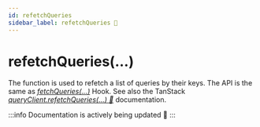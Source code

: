 ```yaml
---
id: refetchQueries
sidebar_label: refetchQueries 📝
---
```


# refetchQueries(...)

The function is used to refetch a list of queries by their keys.
The API is the same as [_fetchQueries(...)_](fetchQueries.mdx) Hook.
See also the TanStack [_queryClient.refetchQueries(...) 🌴_](https://tanstack.com/query/latest/docs/reference/QueryClient#queryclientrefetchqueries) documentation.

:::info
Documentation is actively being updated 🚧
:::

